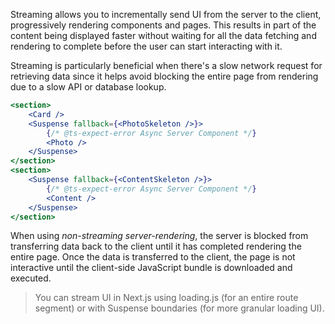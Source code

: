 Streaming allows you to incrementally send UI from the server to the client, progressively rendering components and pages. This results in part of the content being displayed faster without waiting for all the data fetching and rendering to complete before the user can start interacting with it.

Streaming is particularly beneficial when there's a slow network request for retrieving data since it helps avoid blocking the entire page from rendering due to a slow API or database lookup.

```jsx showLineNumbers
<section>
    <Card />
    <Suspense fallback={<PhotoSkeleton />}>
        {/* @ts-expect-error Async Server Component */}
        <Photo />
    </Suspense>
</section>
<section>
    <Suspense fallback={<ContentSkeleton />}>
        {/* @ts-expect-error Async Server Component */}
        <Content />
    </Suspense>
</section>
```

When using _non-streaming server-rendering_, the server is blocked from transferring data back to the client until it has completed rendering the entire page. Once the data is transferred to the client, the page is not interactive until the client-side JavaScript bundle is downloaded and executed.

> You can stream UI in Next.js using loading.js (for an entire route segment) or with Suspense boundaries (for more granular loading UI).
